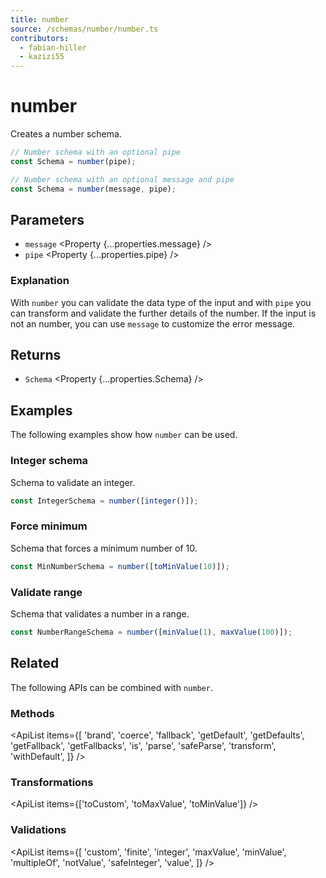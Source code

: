 ```yaml
---
title: number
source: /schemas/number/number.ts
contributors:
  - fabian-hiller
  - kazizi55
---
```



# number

Creates a number schema.

```ts
// Number schema with an optional pipe
const Schema = number(pipe);

// Number schema with an optional message and pipe
const Schema = number(message, pipe);
```

## Parameters

- `message` <Property {...properties.message} />
- `pipe` <Property {...properties.pipe} />

### Explanation

With `number` you can validate the data type of the input and with `pipe` you can transform and validate the further details of the number. If the input is not an number, you can use `message` to customize the error message.

## Returns

- `Schema` <Property {...properties.Schema} />

## Examples

The following examples show how `number` can be used.

### Integer schema

Schema to validate an integer.

```ts
const IntegerSchema = number([integer()]);
```

### Force minimum

Schema that forces a minimum number of 10.

```ts
const MinNumberSchema = number([toMinValue(10)]);
```

### Validate range

Schema that validates a number in a range.

```ts
const NumberRangeSchema = number([minValue(1), maxValue(100)]);
```

## Related

The following APIs can be combined with `number`.

### Methods

<ApiList
  items={[
    'brand',
    'coerce',
    'fallback',
    'getDefault',
    'getDefaults',
    'getFallback',
    'getFallbacks',
    'is',
    'parse',
    'safeParse',
    'transform',
    'withDefault',
  ]}
/>

### Transformations

<ApiList items={['toCustom', 'toMaxValue', 'toMinValue']} />

### Validations

<ApiList
  items={[
    'custom',
    'finite',
    'integer',
    'maxValue',
    'minValue',
    'multipleOf',
    'notValue',
    'safeInteger',
    'value',
  ]}
/>
